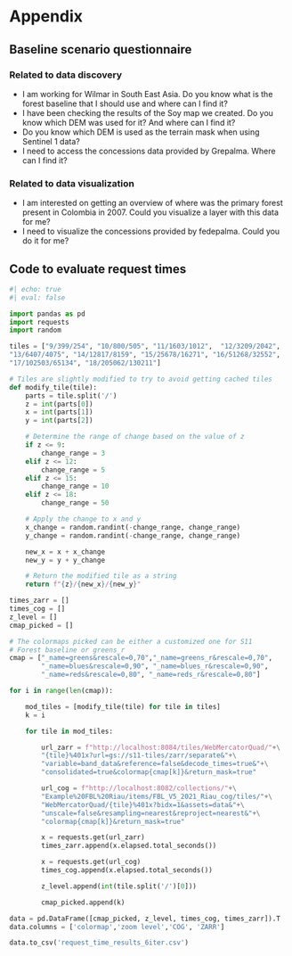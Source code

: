 
# Appendix {.appendix}

## Baseline scenario questionnaire {#sec-baseline-q}

### Related to data discovery {-}

- I am working for Wilmar in South East Asia. Do you know what is the forest baseline that I should use and where can I find it?
- I have been checking the results of the Soy map we created. Do you know which DEM was used for it? And where can I find it?
- Do you know which DEM is used as the terrain mask when using Sentinel 1 data?
- I need to access the concessions data provided by Grepalma. Where can I find it?

### Related to data visualization {-}

- I am interested on getting an overview of where was the primary forest present in Colombia in 2007. Could you visualize a layer with this data for me?
- I need to visualize the concessions provided by fedepalma. Could you do it for me?

## Code to evaluate request times {#sec-request-code}
```python
#| echo: true
#| eval: false

import pandas as pd
import requests
import random

tiles = ["9/399/254", "10/800/505", "11/1603/1012",  "12/3209/2042", 
"13/6407/4075", "14/12817/8159", "15/25678/16271", "16/51268/32552", 
"17/102503/65134", "18/205062/130211"]

# Tiles are slightly modified to try to avoid getting cached tiles
def modify_tile(tile):
    parts = tile.split('/')
    z = int(parts[0])
    x = int(parts[1])
    y = int(parts[2])

    # Determine the range of change based on the value of z
    if z <= 9:
        change_range = 3
    elif z <= 12:
        change_range = 5
    elif z <= 15:
        change_range = 10
    elif z <= 18:
        change_range = 50

    # Apply the change to x and y
    x_change = random.randint(-change_range, change_range)
    y_change = random.randint(-change_range, change_range)

    new_x = x + x_change
    new_y = y + y_change

    # Return the modified tile as a string
    return f"{z}/{new_x}/{new_y}"

times_zarr = []
times_cog = []
z_level = []
cmap_picked = []

# The colormaps picked can be either a customized one for S11
# Forest baseline or greens_r
cmap = ["_name=greens&rescale=0,70","_name=greens_r&rescale=0,70",
        "_name=blues&rescale=0,90", "_name=blues_r&rescale=0,90",
        "_name=reds&rescale=0,80", "_name=reds_r&rescale=0,80"]

for i in range(len(cmap)):

    mod_tiles = [modify_tile(tile) for tile in tiles]
    k = i

    for tile in mod_tiles:

        url_zarr = f"http://localhost:8084/tiles/WebMercatorQuad/"+\
        "{tile}%401x?url=gs://s11-tiles/zarr/separate&"+\
        "variable=band_data&reference=false&decode_times=true&"+\
        "consolidated=true&colormap{cmap[k]}&return_mask=true"

        url_cog = f"http://localhost:8082/collections/"+\
        "Example%20FBL%20Riau/items/FBL_V5_2021_Riau_cog/tiles/"+\
        "WebMercatorQuad/{tile}%401x?bidx=1&assets=data&"+\
        "unscale=false&resampling=nearest&reproject=nearest&"+\
        "colormap{cmap[k]}&return_mask=true"

        x = requests.get(url_zarr)
        times_zarr.append(x.elapsed.total_seconds())

        x = requests.get(url_cog)
        times_cog.append(x.elapsed.total_seconds())

        z_level.append(int(tile.split('/')[0]))

        cmap_picked.append(k)

data = pd.DataFrame([cmap_picked, z_level, times_cog, times_zarr]).T
data.columns = ['colormap','zoom level','COG', 'ZARR']

data.to_csv('request_time_results_6iter.csv')
```